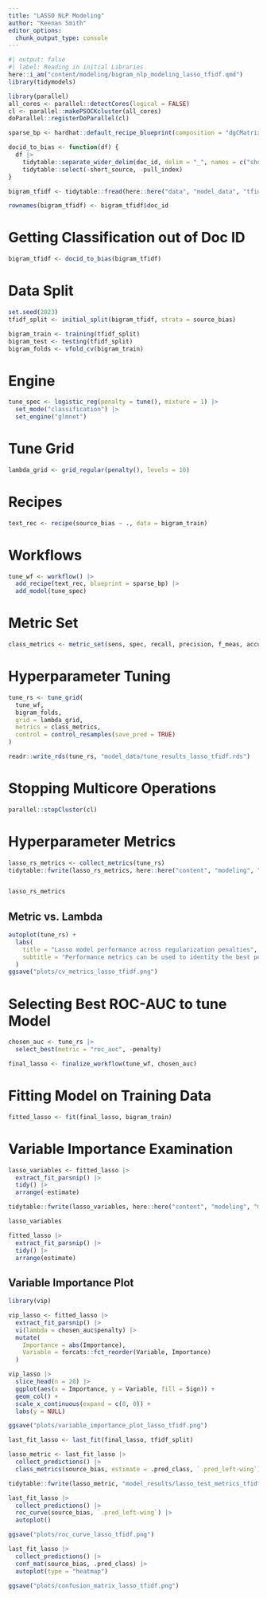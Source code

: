 ---
title: "LASSO NLP Modeling"
author: "Keenan Smith"
editor_options: 
  chunk_output_type: console
---

```{r}
#| output: false
#| label: Reading in initial Libraries
here::i_am("content/modeling/bigram_nlp_modeling_lasso_tfidf.qmd")
library(tidymodels)

library(parallel)
all_cores <- parallel::detectCores(logical = FALSE)
cl <- parallel::makePSOCKcluster(all_cores)
doParallel::registerDoParallel(cl)

sparse_bp <- hardhat::default_recipe_blueprint(composition = "dgCMatrix")

docid_to_bias <- function(df) {
  df |>
    tidytable::separate_wider_delim(doc_id, delim = "_", names = c("short_source", "pull_index", "source_bias"), cols_remove = TRUE) |>
    tidytable::select(-short_source, -pull_index)
}
```

```{r}
bigram_tfidf <- tidytable::fread(here::here("data", "model_data", "tfidf_bigram_df_4k.csv.gz"))

rownames(bigram_tfidf) <- bigram_tfidf$doc_id
```

# Getting Classification out of Doc ID

```{r}
bigram_tfidf <- docid_to_bias(bigram_tfidf)
```

# Data Split

```{r}
set.seed(2023)
tfidf_split <- initial_split(bigram_tfidf, strata = source_bias)

bigram_train <- training(tfidf_split)
bigram_test <- testing(tfidf_split)
bigram_folds <- vfold_cv(bigram_train)
```

# Engine

```{r}
tune_spec <- logistic_reg(penalty = tune(), mixture = 1) |>
  set_mode("classification") |>
  set_engine("glmnet")
```

# Tune Grid

```{r}
lambda_grid <- grid_regular(penalty(), levels = 10)
```

# Recipes

```{r}
text_rec <- recipe(source_bias ~ ., data = bigram_train)
```

# Workflows

```{r}
tune_wf <- workflow() |>
  add_recipe(text_rec, blueprint = sparse_bp) |>
  add_model(tune_spec)
```

# Metric Set

```{r}
class_metrics <- metric_set(sens, spec, recall, precision, f_meas, accuracy, roc_auc, pr_auc)
```

# Hyperparameter Tuning

```{r}
tune_rs <- tune_grid(
  tune_wf,
  bigram_folds,
  grid = lambda_grid,
  metrics = class_metrics,
  control = control_resamples(save_pred = TRUE)
)

readr::write_rds(tune_rs, "model_data/tune_results_lasso_tfidf.rds")
```

# Stopping Multicore Operations

```{r}
parallel::stopCluster(cl)
```

# Hyperparameter Metrics

```{r}
lasso_rs_metrics <- collect_metrics(tune_rs)
tidytable::fwrite(lasso_rs_metrics, here::here("content", "modeling", "model_results", "lasso_rs_metrics_tfidf_bigrams_4k.csv"))


lasso_rs_metrics
```

## Metric vs. Lambda

```{r}
autoplot(tune_rs) +
  labs(
    title = "Lasso model performance across regularization penalties",
    subtitle = "Performance metrics can be used to identity the best penalty"
  )
ggsave("plots/cv_metrics_lasso_tfidf.png")
```

# Selecting Best ROC-AUC to tune Model

```{r}
chosen_auc <- tune_rs |>
  select_best(metric = "roc_auc", -penalty)

final_lasso <- finalize_workflow(tune_wf, chosen_auc)
```

# Fitting Model on Training Data

```{r}
fitted_lasso <- fit(final_lasso, bigram_train)
```

# Variable Importance Examination

```{r}
lasso_variables <- fitted_lasso |>
  extract_fit_parsnip() |>
  tidy() |>
  arrange(-estimate)

tidytable::fwrite(lasso_variables, here::here("content", "modeling", "model_results", "lasso_variables_tfidf_third_run_4k.csv"))

lasso_variables
```

```{r}
fitted_lasso |>
  extract_fit_parsnip() |>
  tidy() |>
  arrange(estimate)
```

## Variable Importance Plot

```{r}
library(vip)

vip_lasso <- fitted_lasso |>
  extract_fit_parsnip() |>
  vi(lambda = chosen_auc$penalty) |>
  mutate(
    Importance = abs(Importance),
    Variable = forcats::fct_reorder(Variable, Importance)
  )

vip_lasso |>
  slice_head(n = 20) |>
  ggplot(aes(x = Importance, y = Variable, fill = Sign)) +
  geom_col() +
  scale_x_continuous(expand = c(0, 0)) +
  labs(y = NULL)

ggsave("plots/variable_importance_plot_lasso_tfidf.png")
```

```{r}
last_fit_lasso <- last_fit(final_lasso, tfidf_split)

lasso_metric <- last_fit_lasso |>
  collect_predictions() |>
  class_metrics(source_bias, estimate = .pred_class, `.pred_left-wing`)

tidytable::fwrite(lasso_metric, "model_results/lasso_test_metrics_tfidf.csv")

last_fit_lasso |>
  collect_predictions() |>
  roc_curve(source_bias, `.pred_left-wing`) |>
  autoplot()

ggsave("plots/roc_curve_lasso_tfidf.png")

last_fit_lasso |>
  collect_predictions() |>
  conf_mat(source_bias, .pred_class) |>
  autoplot(type = "heatmap")

ggsave("plots/confusion_matrix_lasso_tfidf.png")
```

